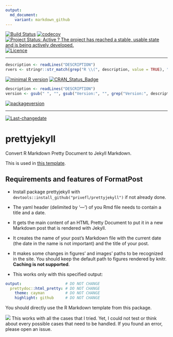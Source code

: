 ```yaml
---
output:
  md_document:
    variant: markdown_github
---
```

[![Build Status](https://travis-ci.org/privefl/prettyjekyll.svg?branch=master)](https://travis-ci.org/privefl/prettyjekyll)
[![codecov](https://codecov.io/gh/privefl/prettyjekyll/branch/master/graph/badge.svg)](https://codecov.io/gh/privefl/prettyjekyll)
[![Project Status: Active ? The project has reached a stable, usable state and is being actively developed.](http://www.repostatus.org/badges/latest/active.svg)](http://www.repostatus.org/#active)
[![Licence](https://img.shields.io/badge/licence-GPL--3-blue.svg)](https://www.gnu.org/licenses/gpl-3.0.en.html)
 
---
 
```r
description <- readLines("DESCRIPTION")
rvers <- stringr::str_match(grep("R \\(", description, value = TRUE), "[0-9]{1,4}\\.[0-9]{1,4}\\.[0-9]{1,4}")[1,1]
```
[![minimal R version](https://img.shields.io/badge/R%3E%3D-`r rvers`-6666ff.svg)](https://cran.r-project.org/)
[![CRAN_Status_Badge](http://www.r-pkg.org/badges/version/prettyjekyll)](https://cran.r-project.org/package=prettyjekyll)
```r
description <- readLines("DESCRIPTION")
version <- gsub(" ", "", gsub("Version:", "", grep("Version:", description, value = TRUE)))
```
[![packageversion](https://img.shields.io/badge/Package%20version-`r version`-orange.svg?style=flat-square)](commits/master)
 
---
 
[![Last-changedate](https://img.shields.io/badge/last%20change-`r gsub('-', '--', Sys.Date())`-yellowgreen.svg)](/commits/master)

# prettyjekyll
Convert R Markdown Pretty Document to Jekyll Markdown.

This is used in [this template](https://github.com/privefl/jekyll-now-r-template).

## Requirements and features of FormatPost

- Install package prettyjekyll with `devtools::install_github("privefl/prettyjekyll")` if not already done.
- The yaml header (delimited by '---') of you Rmd file needs to contain a title and a date. 

- It gets the main content of an HTML Pretty Document to put it in a new Markdown post that is rendered with Jekyll.
- It creates the name of your post's Markdown file with the current date (the date in the name is not important) and the title of your post.
- It makes some changes in figures' and images' paths to be recognized in the site. You should keep the default path to figures rendered by knitr. __Caching is not supported__.
- This works only with this specified output:
```yml
output:                   # DO NOT CHANGE
  prettydoc::html_pretty: # DO NOT CHANGE
    theme: cayman         # DO NOT CHANGE
    highlight: github     # DO NOT CHANGE
```
You should directly use the R Markdown template from this package.

![](https://cdn2.iconfinder.com/data/icons/freecns-cumulus/32/519791-101_Warning-128.png) This works with all the cases that I tried. Yet, I could not test or think about every possible cases that need to be handled. If you found an error, please open an issue.
